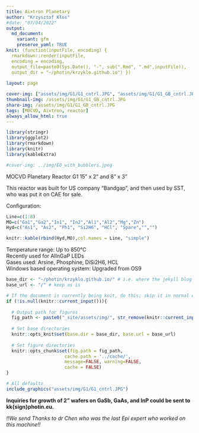 ```yaml
---
title: Aixtron Planetary 
author: "Krzysztof Kłos"
#date: "07/04/2022"
output:
  md_document:
    variant: gfm
    preserve_yaml: TRUE
knit: (function(inputFile, encoding) {
  rmarkdown::render(inputFile, 
  encoding = encoding, 
  output_file=paste0(Sys.Date(), "-", sub(".Rmd", ".md",inputFile)), 
  output_dir = "~/photin/krzyklo.github.io") })
  
layout: page

cover-img: ["assets/img/G1/G1_cntrl.JPG", "assets/img/G1/G1_GB_cntrl.JPG","assets/img/G1/G1_side.JPG"]
thumbnail-img: /assets/img/G1/G1_GB_cntrl.JPG
share-img: /assets/img/G1/G1_GB_cntrl.JPG
tags: [MOCVD, Aixtron, reactor]
always_allow_html: true
---
```


```r
library(stringr)
library(ggplot2)
library(rmarkdown)
library(knitr)
library(kableExtra)

#cover-img: ../img/E0_with_bubblers.jpeg

```


MOCVD Planetary Reactor G1
15" x 2" and 8" x 3"  

This reactor was built for US company "Bandgap", and then used by SST, who was put it on CAE for sale.  


Configuration:  
```r
Line=c(1:8)
MO=c("Ga1","Ga2","In1", "In2","Al1","Al2","Mg","Zn")
Hyd=c("As1", "As2", "Ph1", "Si2H6", "HCl", "Spare","","")

knitr::kable(rbind(Hyd,MO),col.names = Line, "simple")
```

Temperature range: Up to 850°C  
Recently used for AlInGaP LEDs  
Gases used: Arsine, Phosphine, DiSi2H6, HCL  
Windows based operating system: Upgraded from OS9  

```r
base_dir <- "~/photin/krzyklo.github.io/" # i.e. where the jekyll blog is on the hard drive.
base_url <- "/" # keep as is

# If the document is currently being knit, do this; skip it in normal execution
if (!is.null(knitr::current_input())){
  
  # Output path for figures
  fig_path <- paste0("_site/assets/img/", str_remove(knitr::current_input(), ".Rmd"), "/")
  
  # Set base directories
  knitr::opts_knit$set(base.dir = base_dir, base.url = base_url)
  
  # Set figure directories
  knitr::opts_chunk$set(fig.path = fig_path,
                      cache.path = '../cache/',
                      message=FALSE, warning=FALSE,
                      cache = FALSE)
}

```


```r
# All defaults
include_graphics("assets/img/G1/G1_cntrl.JPG")
```


**Inquiries for growth of 2” wafers on GaSb, GaAs, and InP could be sent to kk{sign}photin.eu.**

*!!We send Thanks to dr Chen who was the last Epi expert who worked on this machine!!*


